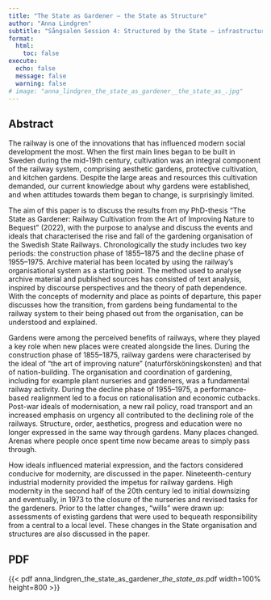 ---
title: "The State as Gardener – the State as Structure"
author: "Anna Lindgren"
subtitle: "Sångsalen Session 4: Structured by the State – infrastructure and communication in the era of industrialization organized by Björn Hasselgren and Jan Ottosson"
format:
  html:
    toc: false
execute:
  echo: false
  message: false
  warning: false
# image: "anna_lindgren_the_state_as_gardener__the_state_as_.jpg"
---

## Abstract

The railway is one of the innovations that has influenced modern social development the most. When the first main lines began to be built in Sweden during the mid-19th century, cultivation was an integral component of the railway system, comprising aesthetic gardens, protective cultivation, and kitchen gardens. Despite the large areas and resources this cultivation demanded, our current knowledge about why gardens were established, and when attitudes towards them began to change, is surprisingly limited.

The aim of this paper is to discuss the results from my PhD-thesis “The State as Gardener: Railway Cultivation from the Art of Improving Nature to Bequest” (2022), with the purpose to analyse and discuss the events and ideals that characterised the rise and fall of the gardening organisation of the Swedish State Railways. Chronologically the study includes two key periods: the construction phase of 1855–1875 and the decline phase of 1955–1975. Archive material has been located by using the railway’s organisational system as a starting point. The method used to analyse archive material and published sources has consisted of text analysis, inspired by discourse perspectives and the theory of path dependence. With the concepts of modernity and place as points of departure, this paper discusses how the transition, from gardens being fundamental to the railway system to their being phased out from the organisation, can be understood and explained. 

Gardens were among the perceived benefits of railways, where they played a key role when new places were created alongside the lines. During the construction phase of 1855–1875, railway gardens were characterised by the ideal of “the art of improving nature” (naturförsköningskonsten) and that of nation-building. The organisation and coordination of gardening, including for example plant nurseries and gardeners, was a fundamental railway activity. During the decline phase of 1955–1975, a performance-based realignment led to a focus on rationalisation and economic cutbacks. Post-war ideals of modernisation, a new rail policy, road transport and an increased emphasis on urgency all contributed to the declining role of the railways. Structure, order, aesthetics, progress and education were no longer expressed in the same way through gardens. Many places changed. Arenas where people once spent time now became areas to simply pass through. 

How ideals influenced material expression, and the factors considered conducive for modernity, are discussed in the paper. Nineteenth-century industrial modernity provided the impetus for railway gardens. High modernity in the second half of the 20th century led to initial downsizing and eventually, in 1973 to the closure of the nurseries and revised tasks for the gardeners. Prior to the latter changes, “wills” were drawn up: assessments of existing gardens that were used to bequeath responsibility from a central to a local level. These changes in the State organisation and structures are also discussed in the paper.


## PDF

{{< pdf anna_lindgren_the_state_as_gardener__the_state_as_.pdf width=100% height=800 >}}


